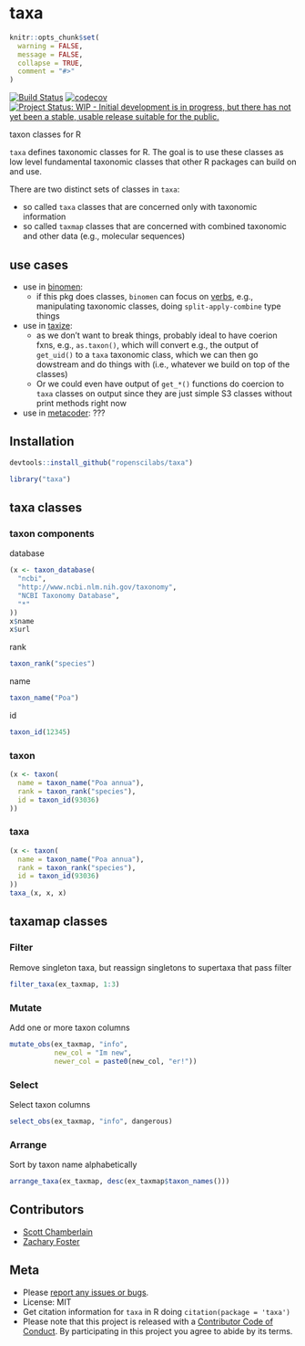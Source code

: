 taxa
====

```r
knitr::opts_chunk$set(
  warning = FALSE,
  message = FALSE,
  collapse = TRUE,
  comment = "#>"
)
```

[![Build Status](https://travis-ci.org/ropenscilabs/taxa.svg?branch=master)](https://travis-ci.org/ropenscilabs/taxa)
[![codecov](https://codecov.io/gh/ropenscilabs/taxa/branch/master/graph/badge.svg)](https://codecov.io/gh/ropenscilabs/taxa)
[![Project Status: WIP - Initial development is in progress, but there has not yet been a stable, usable release suitable for the public.](http://www.repostatus.org/badges/latest/wip.svg)](http://www.repostatus.org/#wip)

taxon classes for R

`taxa` defines taxonomic classes for R. The goal is to use these classes as low 
level fundamental taxonomic classes that other R packages can build on and use.

There are two distinct sets of classes in `taxa`:

* so called `taxa` classes that are concerned only with taxonomic information
* so called `taxmap` classes that are concerned with combined taxonomic and 
other data (e.g., molecular sequences)

## use cases

* use in [binomen](https://github.com/ropensci/binomen):
    * if this pkg does classes, `binomen` can focus on [verbs](https://github.com/ropensci/binomen#verbs), e.g., manipulating taxonomic classes, doing `split-apply-combine` type things
* use in [taxize](https://github.com/ropensci/taxize):
    * as we don't want to break things, probably ideal to have coerion fxns, e.g., `as.taxon()`, which will convert e.g., the output of `get_uid()` to a `taxa` taxonomic class, which we can then go dowstream and do things with (i.e., whatever we build on top of the classes)
    * Or we could even have output of `get_*()` functions do coercion to `taxa` classes on output since they are just simple S3 classes without print methods right now
* use in [metacoder](https://github.com/grunwaldlab/metacoder): ???

## Installation

```r
devtools::install_github("ropenscilabs/taxa")
```

```r
library("taxa")
```

## taxa classes

### taxon components

database

```r
(x <- taxon_database(
  "ncbi",
  "http://www.ncbi.nlm.nih.gov/taxonomy",
  "NCBI Taxonomy Database",
  "*"
))
x$name
x$url
```

rank

```r
taxon_rank("species")
```

name

```r
taxon_name("Poa")
```

id

```r
taxon_id(12345)
```

### taxon

```r
(x <- taxon(
  name = taxon_name("Poa annua"),
  rank = taxon_rank("species"),
  id = taxon_id(93036)
))
```

### taxa

```r
(x <- taxon(
  name = taxon_name("Poa annua"),
  rank = taxon_rank("species"),
  id = taxon_id(93036)
))
taxa_(x, x, x)
```

## taxamap classes

### Filter

Remove singleton taxa, but reassign singletons to supertaxa that pass filter

```r
filter_taxa(ex_taxmap, 1:3)
```

### Mutate

Add one or more taxon columns

```r
mutate_obs(ex_taxmap, "info",
           new_col = "Im new",
           newer_col = paste0(new_col, "er!"))
```

### Select 

Select taxon columns

```r
select_obs(ex_taxmap, "info", dangerous)
```

### Arrange

Sort by taxon name alphabetically

```r
arrange_taxa(ex_taxmap, desc(ex_taxmap$taxon_names()))
```

## Contributors

* [Scott Chamberlain](https://github.com/sckott)
* [Zachary Foster](https://github.com/zachary-foster)

## Meta

* Please [report any issues or bugs](https://github.com/ropensci/taxa/issues).
* License: MIT
* Get citation information for `taxa` in R doing `citation(package = 'taxa')`
* Please note that this project is released with a [Contributor Code of Conduct](CONDUCT.md). By participating in this project you agree to abide by its terms.
